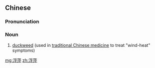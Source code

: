 ==Chinese==
{{zh-forms}}

===Pronunciation===
{{zh-pron
|m=fúpíng
|c=fau4 ping4
|mn=phû-phêng
|cat=n
}}

===Noun===
{{zh-noun}}

# [[duckweed]] (used in [[traditional Chinese medicine]] to treat "wind-heat" symptoms)

[[mg:浮萍]]
[[zh:浮萍]]